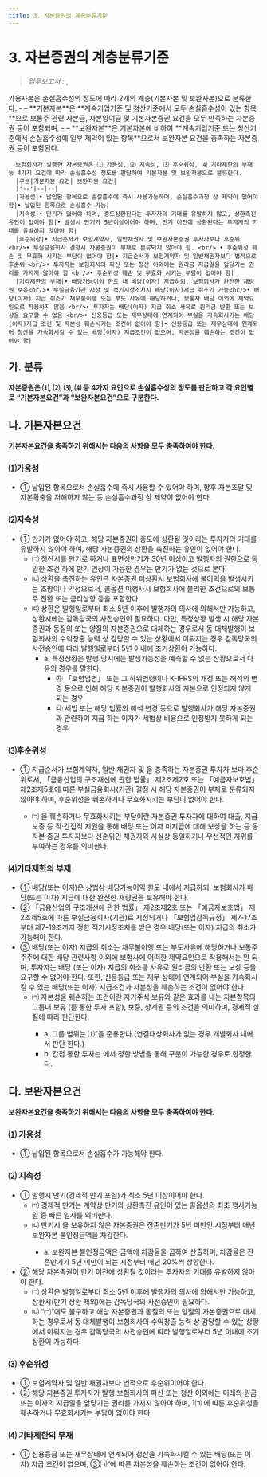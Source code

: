 ```yaml
---
title: 3. 자본증권의 계층분류기준
---
```

# 3. 자본증권의 계층분류기준

> _업무보고서 :_ <OverlayDemo id ="AI717"/>, <OverlayDemo id ="AI718"/>

<GCallout severity="info" title="가용자본 계층분류  (2023 금융감독개론)">
      가용자본은 손실흡수성의 정도에 따라 2개의 계층(기본자본 및 보완자본)으로 분류한다.
        - – **기본자본**은 **계속기업기준 및 청산기준에서 모두 손실흡수성이 있는 항목**으로 보통주 관련 자본금, 자본잉여금 및 기본자본증권 요건을 모두 만족하는 자본증권 등이 포함되며,
        - – **보완자본**은 기본자본에 비하여 **계속기업기준 또는 청산기준에서 손실흡수성에 일부 제약이 있는 항목**으로서 보완자본 요건을 충족하는 자본증권 등이 포함된다.

      보험회사가 발행한 자본증권은 ⑴ 가용성, ⑵ 지속성, ⑶ 후순위성, ⑷ 기타제한의 부재 등 4가지 요건에 따라 손실흡수성 정도를 판단하여 기본자본 및 보완자본으로 분류한다.
      |구분|기본자본 요건| 보완자본 요건|
      |:--:|--|--|
      |가용성|• 납입된 항목으로 손실흡수에 즉시 사용가능하며, 손실흡수과정 상 제약이 없어야 함|• 납입된 항목으로 손실흡수 가능|
      |지속성|• 만기가 없어야 하며, 중도상환된다는 투자자의 기대를 유발하지 않고, 상환촉진유인이 없어야 함|• 발생시 만기가 5년이상이어야 하며, 만기 이전에 상환된다는 투자자의 기대를 유발하지 않아야 함|
      |후순위성|• 지급순서가 보험계약자, 일반채권자 및 보완자본증권 투자자보다 후순위 <br/>• 부실금융회사 결정시 자본증권이 부채로 분류되지 않아야 함. <br/> • 후순위성 훼손 및 무효화 시키는 부담이 없어야 함|• 지급순서가 보험계약자 및 일반채권자보다 법적으로 후순위 <br/>• 투자자는 보험회사의 파산 또는 청산 이외에는 원리금 지급일을 앞당기는 권리를 가지지 않아야 함 <br/>• 후순위성 훼손 및 무효화 시키는 부담이 없어야 함|
      |기타제한의 부재|• 배당가능이익 한도 내 배당(이자) 지급하되, 보험회사가 완전한 재량권 보유<br/>• 부실금융기관 지정 및 적기시정조치시 배당(이자)지급 취소가 가능<br/>• 배당(이자) 지급 취소가 채무불이행 또는 부도 사유에 해당하거나, 보통자 배당 이외에 제약요인으로 작용하지 않음 <br/>• 투자자는 배당(이자) 지급 취소 사유로 원리금 반환 또는 보상을 요구할 수 없음 <br/>• 신용등급 또는 재무상태에 연계되어 부실을 가속회시키는 배당(이자)지급 조건 및 자본성 훼손시키는 조건이 없어야 함|• 신용등급 또는 재무상태에 연계되어 청산을 가속화시킬 수 있는 배당(이자) 지급조건이 없으며, 자본성을 훼손하는 조건이 없어야 함|
      
</GCallout>

## 가. 분류 
**자본증권은 ⑴<OverlayDemo id="가용성" />, ⑵<OverlayDemo id="지속성" />, ⑶<OverlayDemo id="후순위성" />, ⑷<OverlayDemo id="기타제한의부재" /> 등 4가지 요인으로 손실흡수성의 정도를 판단하고 각 요인별로 “기본자본요건”과 “보완자본요건”으로 구분한다.**



## 나. 기본자본요건 
**기본자본요건을 충족하기 위해서는 다음의 사항을 모두 충족하여야 한다.**

### ⑴가용성
- ① 납입된 항목으로서 손실흡수에 즉시 사용할 수 있어야 하며, 향후 자본조달 및 자본확충을 저해하지 않는 등 손실흡수과정 상 제약이 없어야 한다.


### ⑵지속성
- ① 만기가 없어야 하고, 해당 자본증권이 중도에 상환될 것이라는 투자자의 기대를 유발하지 않아야 하며, 해당 자본증권의 상환을 촉진하는 유인이 없어야 한다.
    - ㈀ 청산시를 만기로 하거나 표면상만기가 30년 이상이고 발행자의 권한으로 동일한 조건 하에 만기 연장이 가능한 경우는 만기가 없는 것으로 본다.
    - ㈁ 상환을 촉진하는 유인은 자본증권 미상환시 보험회사에 불이익을 발생시키는 조항이나 약정으로서, 콜옵션 미행사시 보험회사에 불리한 조건으로의 보통주 전환 또는 금리상향 등을 포함한다.
    - ㈂ 상환은 발행일로부터 최소 5년 이후에 발행자의 의사에 의해서만 가능하고, 상환시에는 감독당국의 사전승인이 필요하다. 다만, 특정상황 발생 시 해당 자본증권과 동질의 또는 양질의 자본증권으로 대체하는 경우로서 동 대체발행이 보험회사의 수익창출 능력 상 감당할 수 있는 상황에서 이뤄지는 경우 감독당국의 사전승인에 따라 발행일로부터 5년 이내에 조기상환이 가능하다.
      - a. 특정상황은 발행 당시에는 발생가능성을 예측할 수 없는 상황으로서 다음의 경우를 말한다.
        - ㉮  「보험업법」 또는 그 하위법령이나 K-IFRS의 개정 또는 해석의 변경 등으로 인해 해당 자본증권이 발행회사의 자본으로 인정되지 않게 되는 경우
        - ㉯ 세법 또는 해당 법률의 해석 변경 등으로 발행회사가 해당 자본증권과 관련하여 지급 하는 이자가 세법상 비용으로 인정받지 못하게 되는 경우

### ⑶후순위성
- ① 지급순서가 보험계약자, 일반 채권자 및 <OverlayDemo id="330_다"/>을 충족하는 자본증권 투자자 보다 후순위로서, 「금융산업의 구조개선에 관한 법률」 제2조제2호 또는 「예금자보호법」 제2조제5호에 따른 부실금융회사(기관) 결정 시 해당 자본증권이 부채로 분류되지 않아야 하며, 후순위성을 훼손하거나 무효화시키는 부담이 없어야 한다.
    - ㈀ <OverlayDemo id="후순위성"/>을 훼손하거나 무효화시키는 부담이란 자본증권 투자자에 대하여 대출, 지급 보증 등 직·간접적 지원을 통해 배당 또는 이자 미지급에 대해 보상을 하는 등 동 자본 증권 투자자보다 선순위인 채권자와 사실상 동일하거나 우선적인 지위를 부여하는 경우를 의미한다.

### ⑷기타제한의 부재
- ① 배당(또는 이자)은 상법상 배당가능이익 한도 내에서 지급하되, 보험회사가 배당(또는 이자) 지급에 대한 완전한 재량권을 보유해야 한다.
- ② 「금융산업의 구조개선에 관한 법률」 제2조제2호 또는 「예금자보호법」 제2조제5호에 따른 부실금융회사(기관)로 지정되거나 「보험업감독규정」 제7-17조부터 제7-19조까지 정한 적기시정조치를 받은 경우 배당(또는 이자) 지급의 취소가 가능해야 한다.
- ③ 배당(또는 이자) 지급의 취소는 채무불이행 또는 부도사유에 해당하거나 보통주 주주에 대한 배당 관련사항 이외에 보험사에 어떠한 제약요인으로 작용해서는 안 되며, 투자자는 배당 (또는 이자) 지급의 취소를 사유로 원리금의 반환 또는 보상 등을 요구할 수 없어야 한다. 또한, 신용등급 또는 재무 상태에 연계되어 부실을 가속화시킬 수 있는 배당(또는 이자) 지급조건과 자본성을 훼손하는 조건이 없어야 한다.
    - ㈀ 자본성을 훼손하는 조건이란 자기주식 보유와 같은 효과를 내는 자본항목의 그룹내 보유 (<OverlayDemo id="간접투자기구"/>를 통한 투자 포함), 보증, 상계권 등의 조건을 의미하며, 경제적 실질에 따라 판단한다.
      - a. 그룹 범위는 <OverlayDemo id="130_가"/>⑴”을 준용한다.(연결대상회사가 없는 경우 개별회사 내에서 판단 한다.)
      - b. 간접   통한 투자는 <OverlayDemo id="414"/>에서 정한 방법을 통해 구분이 가능한 경우로 한정한다.

## 다. 보완자본요건 
**보완자본요건을 충족하기 위해서는 다음의 사항을 모두 충족하여야 한다.**

### ⑴ 가용성
- ① 납입된 항목으로서 손실흡수가 가능해야 한다.

### ⑵ 지속성
- ① 발행시 만기(경제적 만기 포함)가 최소 5년 이상이어야 한다.
    - ㈀ 경제적 만기는 계약상 만기와 상환촉진 유인이 있는 콜옵션의 최초 행사가능일 중 빠른 일자를 의미한다.
    - ㈁ 만기시 <OverlayDemo id="지급유예조항" />을 보유하지 않은 자본증권은 잔존만기가 5년 미만인 시점부터 매년 보완자본 불인정금액을 차감한다.
      - a. 보완자본 불인정금액은 <OverlayDemo id="공정가치"/>금액에 차감율을 곱하여 산출하며, 차감율은 잔존만기가 5년 미만이 되는 시점부터 매년 20%씩 상향한다.
- ② 해당 자본증권이 만기 이전에 상환될 것이라는 투자자의 기대를 유발하지 않아야 한다.
    - ㈀ 상환은 발행일로부터 최소 5년 이후에 발행자의 의사에 의해서만 가능하고, 상환시(만기 상환 제외)에는 감독당국의 사전승인이 필요하다.
    - ㈁ “㈀”에도 불구하고 해당 자본증권과 동질의 또는 양질의 자본증권으로 대체하는 경우로서 동 대체발행이 보험회사의 수익창출 능력 상 감당할 수 있는 상황에서 이뤄지는 경우 감독당국의 사전승인에 따라 발행일로부터 5년 이내에 조기상환이 가능하다.

### ⑶ 후순위성
- ① 보험계약자 및 일반 채권자보다 법적으로 후순위이어야 한다.
- ② 해당 자본증권 투자자가 발행 보험회사의 파산 또는 청산 이외에는 미래의 원금 또는 이자의 지급일을 앞당기는 권리를 가지지 않아야 하며, <OverlayDemo id="330_나3"/>1㈀ 에 따른 후순위성을 훼손하거나 무효화시키는 부담<GTooltipIcon desc=" 후순위성을 훼손하거나 무효화시키는 부담이란 자본증권 투자자에 대하여 대출, 지급 보증 등 직·간접적 지원을 통해 배당 또는 이자 미지급에 대해 보상을 하는 등 동 자본 증권 투자자보다 선순위인 채권자와 사실상 동일하거나 우선적인 지위를 부여하는 경우를 의미한다."/>이 없어야 한다.

### ⑷ 기타제한의 부재
- ① 신용등급 또는 재무상태에 연계되어 청산을 가속화시킬 수 있는 배당(또는 이자) 지급 조건이 없으며, <OverlayDemo id="330_나4"/>③㈀”에 따른 자본성을 훼손하는 조건<GTooltipIcon desc="자본성을 훼손하는 조건이란 자기주식 보유와 같은 효과를 내는 자본항목의 그룹내 보유 (간접투자기구를 통한 투자 포함), 보증, 상계권 등의 조건을 의미하며, 경제적 실질에 따라 판단한다."/>이 없어야 한다.
